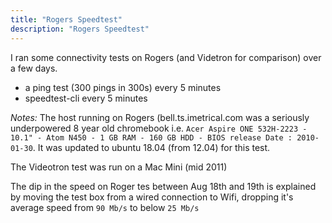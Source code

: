 ```yaml
---
title: "Rogers Speedtest"
description: "Rogers Speedtest"
---
```



I ran some connectivity tests on Rogers (and Videtron for comparison) over a few days.

- a ping test (300 pings in 300s) every 5 minutes
- speedtest-cli every 5 minutes

*Notes:* The host running on Rogers (bell.ts.imetrical.com was a 
seriously underpowered 8 year old chromebook 
i.e. `Acer Aspire ONE 532H-2223 - 10.1" - Atom N450 - 1 GB RAM - 160 GB HDD - BIOS release Date : 2010-01-30`.
 It was updated to ubuntu 18.04 (from 12.04) for this test.

The Videotron test was run on a Mac Mini (mid 2011)

The dip in the speed on Roger tes between Aug 18th and 19th is explained
by moving the test box from  a wired connection to Wifi,
dropping it's average speed from  `90 Mb/s` to below `25 Mb/s`

  <SyncdGraphs />

